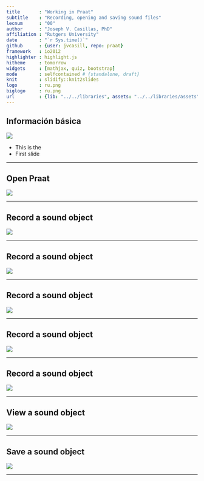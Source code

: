 ```yaml
---
title       : "Working in Praat"
subtitle    : "Recording, opening and saving sound files"
lecnum      : "00"
author      : "Joseph V. Casillas, PhD"
affiliation : "Rutgers University"
date        : "`r Sys.time()`"
github      : {user: jvcasill, repo: praat}
framework   : io2012
highlighter : highlight.js  
hitheme     : tomorrow  
widgets     : [mathjax, quiz, bootstrap]
mode        : selfcontained # {standalone, draft}
knit        : slidify::knit2slides
logo        : ru.png
biglogo     : ru.png
url         : {lib: "../../libraries", assets: "../../libraries/assets"}
---
```


## Información básica

<div align="center">
  <img src="./assets/img/praat.png">
</div>

- This is the 
- First slide

---

## Open Praat

<div align="center">
  <img src="./assets/img/praatWindows.png">
</div>

---

## Record a sound object

<div align="center">
  <img src="./assets/img/praatNewsound1.png">
</div>

---

## Record a sound object

<div align="center">
  <img src="./assets/img/praatNewsound2.png">
</div>

---

## Record a sound object

<div align="center">
  <img src="./assets/img/praatNewsound3.png">
</div>

---

## Record a sound object

<div align="center">
  <img src="./assets/img/praatNewsound4.png">
</div>

---

## Record a sound object

<div align="center">
  <img src="./assets/img/praatNewobject.png">
</div>

---

## View a sound object

<div align="center">
  <img src="./assets/img/praatView.png">
</div>

---

## Save a sound object

<div align="center">
  <img src="./assets/img/praatSave.png">
</div>

---







